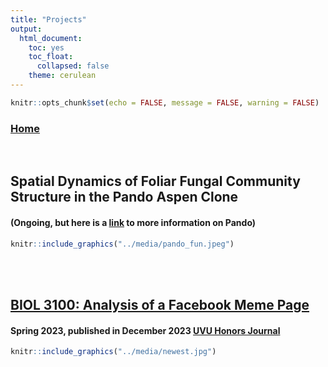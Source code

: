 ```yaml
---
title: "Projects"
output:
  html_document:
    toc: yes
    toc_float:
      collapsed: false
    theme: cerulean
---
```


```r
knitr::opts_chunk$set(echo = FALSE, message = FALSE, warning = FALSE)
```
### [Home](https://amaceituna.github.io/)
<br>

## Spatial Dynamics of Foliar Fungal Community Structure in the Pando Aspen Clone
#### (Ongoing, but here is a [link](https://www.friendsofpando.org/) to more information on Pando)
```r
knitr::include_graphics("../media/pando_fun.jpeg")
```
<br>
<br>

## [BIOL 3100: Analysis of a Facebook Meme Page](https://amaceituna.github.io/projects/biol_3100)
#### Spring 2023, published in December 2023 [UVU Honors Journal](https://www.uvu.edu/untold/wings/philosophy.html)
```r
knitr::include_graphics("../media/newest.jpg")
```


